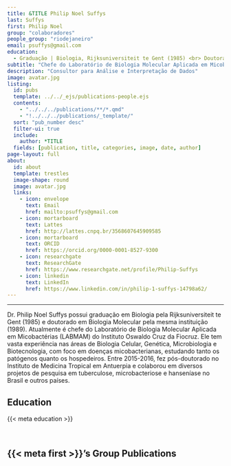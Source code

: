 ---
title: &TITLE Philip Noel Suffys
last: Suffys
first: Philip Noel
group: "colaboradores"
people_group: "riodejaneiro"
email: psuffys@gmail.com
education:
  - Graduação | Biologia, Rijksuniversiteit te Gent (1985) <br> Doutorado | Biologia Molecular, Rijksuniversiteit te Gent (1989)
subtitle: "Chefe do Laboratório de Biologia Molecular Aplicada em Micobactérias (LABMAM) do Instituto Oswaldo Cruz da Fiocruz"
description: "Consultor para Análise e Interpretação de Dados"
image: avatar.jpg
listing:
  id: pubs
  template: ../../_ejs/publications-people.ejs
  contents:
    - "../../../publications/**/*.qmd"
    - "!../../../publications/_template/"
  sort: "pub_number desc"
  filter-ui: true
  include:
    author: *TITLE
  fields: [publication, title, categories, image, date, author]
page-layout: full
about:
  id: about
  template: trestles
  image-shape: round
  image: avatar.jpg
  links:
    - icon: envelope
      text: Email
      href: mailto:psuffys@gmail.com
    - icon: mortarboard
      text: Lattes
      href: http://lattes.cnpq.br/3568607645909585
    - icon: mortarboard
      text: ORCID
      href: https://orcid.org/0000-0001-8527-9300
    - icon: researchgate
      text: ResearchGate
      href: https://www.researchgate.net/profile/Philip-Suffys
    - icon: linkedin
      text: LinkedIn
      href: https://www.linkedin.com/in/philip-1-suffys-14798a62/
---

<hr>

:::{#about}

Dr. Philip Noel Suffys possui graduação em Biologia pela Rijksuniversiteit te Gent (1985) e doutorado em Biologia Molecular pela mesma instituição (1989). Atualmente é chefe do Laboratório de Biologia Molecular Aplicada em Micobactérias (LABMAM) do Instituto Oswaldo Cruz da Fiocruz. Ele tem vasta experiência nas áreas de Biologia Celular, Genética, Microbiologia e Biotecnologia, com foco em doenças micobacterianas, estudando tanto os patógenos quanto os hospedeiros. Entre 2015-2016, fez pós-doutorado no Instituto de Medicina Tropical em Antuerpia e colaborou em diversos projetos de pesquisa em tuberculose, microbacteriose e hanseníase no Brasil e outros países.

## Education
{{< meta education >}}

<br>

:::

## {{< meta first >}}'s Group Publications

:::{#pubs}
:::
